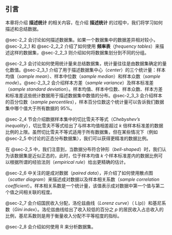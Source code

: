 ## 引言 {#sec-2_1}
本章将介绍 **描述统计** 的相关内容，在介绍 **描述统计** 的过程中，我们将学习如何描述和总结数据。

@sec-2_2 会讨论如何描述数据集。如果一个数据集中的数据差异相对较小，@sec-2_2_1 和 @sec-2_2_2 介绍了如何使用 **频率表**（*frequency tables*）来描述这样的数据集，@sec-2_2_3 则介绍如何将数据集划分到不同的分组。

@sec-2_3 会讨论如何使用统计量来总结数据集，统计量往往是由数据集确定的量化数值。@sec-2_3_1 介绍了用于描述数据集中心（*center*）的三个统计量：样本均值（*sample mean*）、样本中位数（*sample median*）和样本众数（*sample mode*）。@sec-2_3_2 会介绍样本方差（*sample variance*）及样本标准差（*sample standard deviation*）。样本均值、样本中位数、样本众数、样本方差和标准差这些统计数据用于描述数据集中数值的分布。@sec-2_3_3 会介绍样本的百分位数（*sample percentiles*），样本百分位数这个统计量可以告诉我们数据集中哪个值大于所有数据的 95%。

@sec-2_4 节会介绍数据样本集中的切比雪夫不等式（*Chebyshev’s inequality*），切比雪夫不等式给出了与样本均值相差超过 $k$ 倍样本标准差的数据比例的上限。虽然切比雪夫不等式适用于所有数据集，但在某些情况下（例如 @sec-2_5 中讨论的正态分布数据集），我们可以获得更精准的数据比例。

在 @sec-2_5 中，我们注意到，当数据分布符合钟形（*bell-shaped*）时，我们认为该数据集是近似正态的，此时，位于样本均值 $k$ 个样本标准差内的数据比例可以根据所谓的经验法则（*empirical rule*）给出更精确的估计。

@sec-2_6 中关注的是成对数据（*paired data*），并介绍了如何使用散点图（*scatter diagram*）来描述成对数据以及样本相关系数（*sample correlation coefficient*）。样本相关系数是一个统计量，该值表示成对数据中第一个值与第二个值之间相关联的程度。

@sec-2_7 会介绍国民收入分配，洛伦兹曲线（*Lorenz curve*）（ L(p)）和基尼系数（*Gini index*）。洛伦兹曲线给出了收入较低的百分之 $p$ 的居民收入占总收入的比例，基尼系数则是用于衡量收入分配不平等程度的指标。

@sec-2_8 会介绍如何使用 R 来分析数据集。